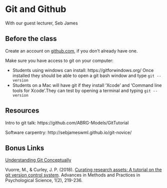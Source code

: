 # Git and Github

With our guest lecturer, Seb James

## Before the class

Create an account on [github.com](https://github.com/), if you don't already have one.

Make sure you have access to git on your computer:

 * Students using windows can install: https://gitforwindows.org/ Once installed they should be able to open a git bash window and type ``git --version``
 * Students on a Mac will have git if they install 'Xcode' and 'Command line tools for Xcode'.They can test by opening a terminal and typing ``git --version``



## Resources 

Intro to git talk: https://github.com/ABRG-Models/GitTutorial

Software carpentry: http://sebjameswml.github.io/git-novice/

## Bonus Links

[Understanding Git Conceptually](https://www.sbf5.com/~cduan/technical/git/)

Vuorre, M., & Curley, J. P. (2018). [Curating research assets: A tutorial on the git version control system](https://journals.sagepub.com/doi/full/10.1177/2515245918754826). Advances in Methods and Practices in Psychological Science, 1(2), 219-236.